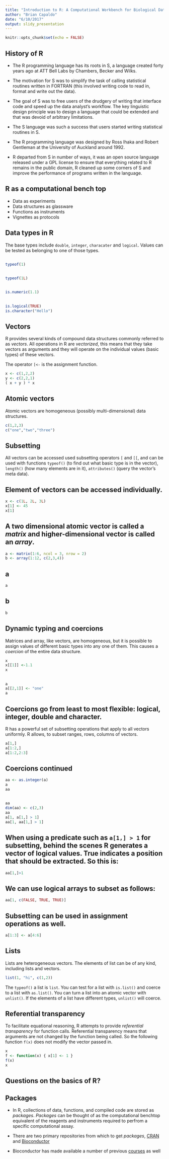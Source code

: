 ```yaml
---
title: "Introduction to R: A Computational Workbench for Biological Data Analysis"
author: "Brian Capaldo"
date: "6/10/2017"
output: slidy_presentation
---
```


```r
knitr::opts_chunk$set(echo = FALSE)
```

## History of R

- The R programming language has its roots in S, a language created forty years ago at ATT Bell Labs by Chambers, Becker and Wilks.

- The motivation for S was to simplify the task of calling statistical routines written in FORTRAN (this involved writing code to read in, format and write out the data).

- The goal of S was to free users of the drudgery of writing that interface code and speed up the data analyst’s workflow. The key linguistic design principle was to design a language that could be extended and that was devoid of arbitrary limitations.

- The S language was such a success that users started writing statistical routines in S.

- The R programming language was designed by Ross Ihaka and Robert Gentleman at the University of Auckland around 1992.

- R departed from S in number of ways, it was an open source language released under a GPL license to ensure that everything related to R remains in the public domain, R cleaned up some corners of S and improve the performance of programs written in the language.

## R as a computational bench top 

- Data as experiments
- Data structures as glassware
- Functions as instruments
- Vignettes as protocols

## Data types in R

The base types include `double`, `integer`, `characater` and `logical`.  Values can be tested as belonging to one of those types.

##

```r
typeof(1)
```

##

```r
typeof(1L)
```

##

```r
is.numeric(1.1)
```

##

```r
is.logical(TRUE)
is.character("Hello")
```


## Vectors

R provides several kinds of compound data structures commonly referred to as *vectors*.  All operations in R are *vectorized*, this means that they take vectors as arguments and they will operate on the individual values (basic types) of these vectors.

The operator `[<-` is the assignment function.

```r
x <- c(1,2,2)
y <- c(2,2,1)
( x + y ) * x
```

## Atomic vectors

Atomic vectors are homogeneous (possibly multi-dimensional) data structures.

```r
c(1,2,3)
c("one","two","three")
```

## Subsetting

All vectors can be accessed used subsetting operators `[` and `[[`, and can be used with functions `typeof()` (to find out what basic type is in the vector),
`length()` (how many elements are in it), `attributes()` (query the vector's meta data).

## Element of vectors can be accessed individually.

```r
x <- c(1L, 2L, 3L)
x[1] <- 45
x[1]
```

## A two dimensional atomic vector is called a *matrix* and higher-dimensional vector is called an *array*.

```r
a <- matrix(1:6, ncol = 3, nrow = 2)
b <- array(1:12, c(2,3,4))
```

## a

```r
a
```

## b

```r
b
```

## Dynamic typing and coercions 

Matrices and array, like vectors, are homogeneous, but it is possible to assign values of different basic types into any one of them. This causes a *coercion* of the entire data structure.

```r
x
x[[1]] <-1.1
x
```

##

```r
a
a[[2,1]] <- "one"
a
```

## Coercions go from least to most flexible:  logical, integer, double and character.

R has a powerful set of subsetting operations that apply to all vectors uniformly. R allows, to subset ranges, rows, columns of vectors.

```r
a[1,]
a[1:2,]
a[1:2,2:3]
```

## Coercions continued

```r
aa <- as.integer(a)
a
aa
```

##

```r
aa
dim(aa) <- c(2,3)
aa
a[1, a[1,] > 1]
aa[1, aa[1,] > 1]
```

## When using a predicate such as `a[1,] > 1` for subsetting, behind the scenes R generates a vector of logical values. True indicates a position that should be extracted.  So this is:

```r
aa[1,]>1
```

## We can use logical arrays to subset as follows:

```r
aa[1, c(FALSE, TRUE, TRUE)]
```

## Subsetting can be used in assignment operations as well.

```r
a[1:3] <- a[4:6]
```


## Lists

Lists are heterogeneous vectors. The elements of list can be of any kind, including lists and vectors.

```r
list(1, "hi", c(1,2))
```

The `typeof()` a list is `list`. You can test for a list with `is.list()` and coerce to a list with `as.list()`. You can turn a list into an atomic vector with `unlist()`. If the elements of a list have different types, `unlist()` will coerce.

## Referential transparency

To facilitate equational reasoning, R attempts to provide *referential transparency* for function calls. Referential transparency means that arguments are not changed by the function being called. So the following function `f(x)` does not modify the vector passed in.

```r
x
f <- function(x) { x[1] <- 1 }
f(x)
x
```

## Questions on the basics of R?

## Packages

- In R, collections of data, functions, and compiled code are stored as *packages*. *Packages* can be thought of as the computational benchtop equivalent of the reagents and instruments required to perfrom a specific computational assay. 

- There are two primary repositories from which to get *packages*, [CRAN](https://cran.r-project.org/) and [Bioconductor](http://bioconductor.org/)

- Bioconductor has made available a number of previous [courses](http://bioconductor.org/help/course-materials/) as well